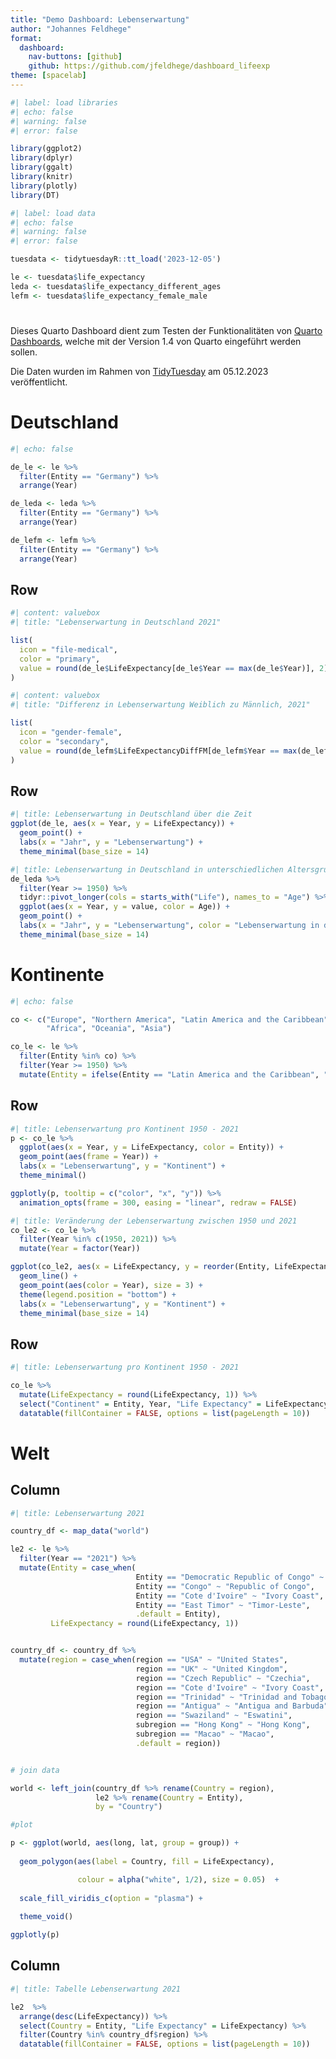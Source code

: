 ```yaml
---
title: "Demo Dashboard: Lebenserwartung"
author: "Johannes Feldhege"
format: 
  dashboard: 
    nav-buttons: [github]
    github: https://github.com/jfeldhege/dashboard_lifeexp
theme: [spacelab]
---
```


```r
#| label: load libraries
#| echo: false
#| warning: false
#| error: false

library(ggplot2)
library(dplyr)
library(ggalt)
library(knitr)
library(plotly)
library(DT)

```


```r
#| label: load data
#| echo: false
#| warning: false
#| error: false

tuesdata <- tidytuesdayR::tt_load('2023-12-05')

le <- tuesdata$life_expectancy
leda <- tuesdata$life_expectancy_different_ages
lefm <- tuesdata$life_expectancy_female_male

```

#  {.sidebar}

Dieses Quarto Dashboard dient zum Testen der Funktionalitäten von [Quarto Dashboards](https://quarto.org/docs/dashboards/), welche mit der Version 1.4 von Quarto eingeführt werden sollen. 

Die Daten wurden im Rahmen von [TidyTuesday](https://github.com/rfordatascience/tidytuesday/tree/master/data/2023/2023-12-05) am 05.12.2023 veröffentlicht.


# Deutschland
```r
#| echo: false

de_le <- le %>% 
  filter(Entity == "Germany") %>% 
  arrange(Year)

de_leda <- leda %>% 
  filter(Entity == "Germany") %>% 
  arrange(Year)

de_lefm <- lefm %>% 
  filter(Entity == "Germany") %>% 
  arrange(Year)
```



## Row

```r
#| content: valuebox
#| title: "Lebenserwartung in Deutschland 2021"

list(
  icon = "file-medical",
  color = "primary",
  value = round(de_le$LifeExpectancy[de_le$Year == max(de_le$Year)], 2)
)
```

```r
#| content: valuebox
#| title: "Differenz in Lebenserwartung Weiblich zu Männlich, 2021"

list(
  icon = "gender-female",
  color = "secondary",
  value = round(de_lefm$LifeExpectancyDiffFM[de_lefm$Year == max(de_lefm$Year)], 2)
)
```


## Row

```r
#| title: Lebenserwartung in Deutschland über die Zeit
ggplot(de_le, aes(x = Year, y = LifeExpectancy)) +
  geom_point() + 
  labs(x = "Jahr", y = "Lebenserwartung") +
  theme_minimal(base_size = 14)
```



```r
#| title: Lebenserwartung in Deutschland in unterschiedlichen Altersgruppen
de_leda %>% 
  filter(Year >= 1950) %>% 
  tidyr::pivot_longer(cols = starts_with("Life"), names_to = "Age") %>% 
  ggplot(aes(x = Year, y = value, color = Age)) +
  geom_point() +
  labs(x = "Jahr", y = "Lebenserwartung", color = "Lebenserwartung in diesem Alter") +
  theme_minimal(base_size = 14)
```


# Kontinente

```r
#| echo: false

co <- c("Europe", "Northern America", "Latin America and the Caribbean", 
        "Africa", "Oceania", "Asia")

co_le <- le %>% 
  filter(Entity %in% co) %>% 
  filter(Year >= 1950) %>% 
  mutate(Entity = ifelse(Entity == "Latin America and the Caribbean", "Latin America/Caribbean", Entity))
```


## Row {height=60%}

```r
#| title: Lebenserwartung pro Kontinent 1950 - 2021
p <- co_le %>% 
  ggplot(aes(x = Year, y = LifeExpectancy, color = Entity)) + 
  geom_point(aes(frame = Year)) +
  labs(x = "Lebenserwartung", y = "Kontinent") +
  theme_minimal()

ggplotly(p, tooltip = c("color", "x", "y")) %>%
  animation_opts(frame = 300, easing = "linear", redraw = FALSE)
```

```r
#| title: Veränderung der Lebenserwartung zwischen 1950 und 2021
co_le2 <- co_le %>% 
  filter(Year %in% c(1950, 2021)) %>% 
  mutate(Year = factor(Year))

ggplot(co_le2, aes(x = LifeExpectancy, y = reorder(Entity, LifeExpectancy))) +
  geom_line() +
  geom_point(aes(color = Year), size = 3) +
  theme(legend.position = "bottom") +
  labs(x = "Lebenserwartung", y = "Kontinent") +
  theme_minimal(base_size = 14)
```


## Row {height=40%}

```r
#| title: Lebenserwartung pro Kontinent 1950 - 2021

co_le %>% 
  mutate(LifeExpectancy = round(LifeExpectancy, 1)) %>% 
  select("Continent" = Entity, Year, "Life Expectancy" = LifeExpectancy) %>% 
  datatable(fillContainer = FALSE, options = list(pageLength = 10))
```

# Welt {orientation="columns"}

## Column {width=70%}

```r
#| title: Lebenserwartung 2021

country_df <- map_data("world")

le2 <- le %>% 
  filter(Year == "2021") %>% 
  mutate(Entity = case_when(
                            Entity == "Democratic Republic of Congo" ~ "Democratic Republic of the Congo",
                            Entity == "Congo" ~ "Republic of Congo",
                            Entity == "Cote d'Ivoire" ~ "Ivory Coast",
                            Entity == "East Timor" ~ "Timor-Leste",
                            .default = Entity),
         LifeExpectancy = round(LifeExpectancy, 1))


country_df <- country_df %>% 
  mutate(region = case_when(region == "USA" ~ "United States",
                            region == "UK" ~ "United Kingdom",
                            region == "Czech Republic" ~ "Czechia",
                            region == "Cote d'Ivoire" ~ "Ivory Coast",
                            region == "Trinidad" ~ "Trinidad and Tobago",
                            region == "Antigua" ~ "Antigua and Barbuda",
                            region == "Swaziland" ~ "Eswatini",
                            subregion == "Hong Kong" ~ "Hong Kong",
                            subregion == "Macao" ~ "Macao",
                            .default = region))


# join data

world <- left_join(country_df %>% rename(Country = region), 
                   le2 %>% rename(Country = Entity),
                   by = "Country")

#plot

p <- ggplot(world, aes(long, lat, group = group)) +
  
  geom_polygon(aes(label = Country, fill = LifeExpectancy),

               colour = alpha("white", 1/2), size = 0.05)  +
  
  scale_fill_viridis_c(option = "plasma") +
  
  theme_void()

ggplotly(p)
```

## Column {width=30%}

```r
#| title: Tabelle Lebenserwartung 2021

le2  %>% 
  arrange(desc(LifeExpectancy)) %>% 
  select(Country = Entity, "Life Expectancy" = LifeExpectancy) %>% 
  filter(Country %in% country_df$region) %>% 
  datatable(fillContainer = FALSE, options = list(pageLength = 10))
```